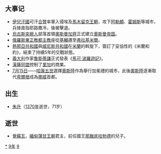{{yearTOC|1299|元'''[[大德_(元成宗)|大德]]三年'''；越南'''[[興隆_(陳英宗)|興隆]]七年'''；日本'''[[永仁_(伏見天皇)|永仁]]七年'''，'''[[正安_(後伏見天皇)|正安]]元年'''}}
== 大事记 ==
*[[伊兒汗國|伊兒汗國]]可汗[[合贊|合贊]]率軍入侵埃及[[馬木留克王朝|馬木留克王朝]]，攻下[[阿勒頗|阿勒頗]]、[[霍姆斯_(敘利亞)|霍姆斯]]等城市，兵锋直指耶路撒冷，後被擊退。
*[[烏古斯人|烏古斯突厥人]]部落首領[[奧斯曼一世|奧斯曼加齊]]正式建立[[奧斯曼帝国|奧斯曼帝国]]。
*[[俄羅斯|俄羅斯]][[東正教|東正教]][[都主教|都主教]]座從[[基輔|基輔]]遷至[[弗拉基米尔_(俄罗斯)|弗拉基米爾]]。
*[[熱那亞共和國|熱那亞共和國]]與[[威尼斯共和國|威尼斯共和國]]在[[米蘭|米蘭]]的斡旋下，簽訂了妥協性的《米蘭和約》，結束了持續5年的交戰狀態。
*[[義大利|義大利]]作家[[魯斯蒂謙|魯斯蒂謙]]正式發表《[[馬可·波羅遊記|馬可·波羅遊記]]》。
*[[漢薩同盟|漢薩同盟]]控制了[[里加|里加]]的商業。
*[[7月15日|7月15日]]——[[哈康五世|哈康五世]]選擇[[奧斯陸|奧斯陸]]作為舉行加冕禮的城市，此後[[奧斯陸|奧斯陸]]逐漸取代[[卑爾根|卑爾根]]成為[[挪威|挪威]]首都。

== 出生 ==
* [[朱升|朱升]]（[[1370年|1370年]]逝世，71岁）

== 逝世 ==
{{Wikisource year mention}}
*[[覺蘇瓦|覺蘇瓦]]，[[緬甸|緬甸]][[蒲甘王朝|蒲甘王朝]]君主，前任國王[[那臘底哈勃德|那臘底哈勃德]]的兒子。

[[Category:1299年|*]]
[[Category:1290年代|9年]]
[[Category:13世纪各年|9]]